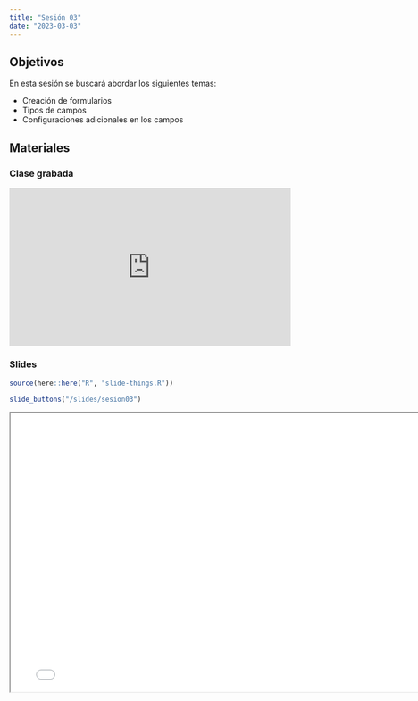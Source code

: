 ```yaml
---
title: "Sesión 03"
date: "2023-03-03"
---
```


## Objetivos

En esta sesión se buscará abordar los siguientes temas: 

- Creación de formularios
- Tipos de campos
- Configuraciones adicionales en los campos


## Materiales

::: {.panel-tabset}

### Clase grabada

<div style="padding:56.25% 0 0 0;position:relative;"><iframe src="https://player.vimeo.com/video/804764578?h=e4411841b4&amp;badge=0&amp;autopause=0&amp;player_id=0&amp;app_id=58479" frameborder="0" allow="autoplay; fullscreen; picture-in-picture" allowfullscreen style="position:absolute;top:0;left:0;width:100%;height:100%;" title="Sesi&amp;oacute;n 3 - Creaci&amp;oacute;n y configuraci&amp;oacute;n de formularios electr&amp;oacute;nicos en REDCap - parte 2"></iframe></div><script src="https://player.vimeo.com/api/player.js"></script>


### Slides

```r
source(here::here("R", "slide-things.R"))
```

```r
slide_buttons("/slides/sesion03")
```

```{=html}
<iframe width="780" height="500" src="/slides/sesion03.html" title="Sesión 1 - Intro a R"></iframe>
```


:::



